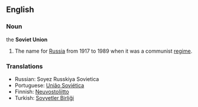 ==English==

===Noun===
the '''Soviet Union'''
# The name for [[Russia]] from 1917 to 1989 when it was a communist [[regime]].

===Translations===
*Russian: Soyez Russkiya Sovietica
*Portuguese: [[União Soviética]]
*Finnish: [[Neuvostoliitto]]
*Turkish: [[Sovyetler Birliği]]